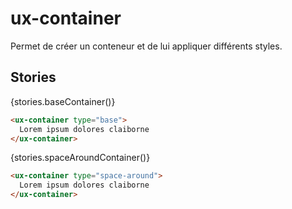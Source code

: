 
# ux-container

<Meta title="Components|Structures/Container" />

Permet de créer un conteneur et de lui appliquer différents styles.

## Stories

<Preview withSource="none">
  <Story name="base container" height="100px">
    {stories.baseContainer()}
  </Story>
</Preview>

```html
<ux-container type="base">
  Lorem ipsum dolores claiborne
</ux-container>
```

<Preview withSource="none">
  <Story name="space around container" height="100px">
    {stories.spaceAroundContainer()}
  </Story>
</Preview>

```html
<ux-container type="space-around">
  Lorem ipsum dolores claiborne
</ux-container>
```
